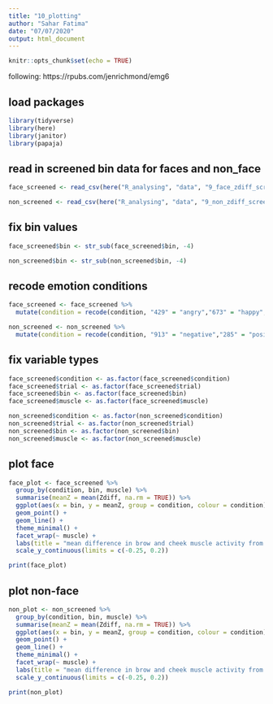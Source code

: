 ```yaml
---
title: "10_plotting"
author: "Sahar Fatima"
date: "07/07/2020"
output: html_document
---
```



```r
knitr::opts_chunk$set(echo = TRUE)
```

following: https://rpubs.com/jenrichmond/emg6 

## load packages 
```r
library(tidyverse)
library(here)
library(janitor)
library(papaja)
```

## read in screened bin data for faces and non_face

```r
face_screened <- read_csv(here("R_analysing", "data", "9_face_zdiff_screened.csv"))

non_screened <- read_csv(here("R_analysing", "data", "9_non_zdiff_screened.csv"))
```

## fix bin values 

```r
face_screened$bin <- str_sub(face_screened$bin, -4) 

non_screened$bin <- str_sub(non_screened$bin, -4)
```

## recode emotion conditions
```r
face_screened <- face_screened %>%
  mutate(condition = recode(condition, "429" = "angry","673" = "happy", .default = "NA"))

non_screened <- non_screened %>%
  mutate(condition = recode(condition, "913" = "negative","285" = "positive", .default = "NA"))
```

## fix variable types 
```r
face_screened$condition <- as.factor(face_screened$condition)
face_screened$trial <- as.factor(face_screened$trial)
face_screened$bin <- as.factor(face_screened$bin)
face_screened$muscle <- as.factor(face_screened$muscle)

non_screened$condition <- as.factor(non_screened$condition)
non_screened$trial <- as.factor(non_screened$trial)
non_screened$bin <- as.factor(non_screened$bin)
non_screened$muscle <- as.factor(non_screened$muscle)

```

## plot face
```r
face_plot <- face_screened %>%
  group_by(condition, bin, muscle) %>%
  summarise(meanZ = mean(Zdiff, na.rm = TRUE)) %>%
  ggplot(aes(x = bin, y = meanZ, group = condition, colour = condition)) +
  geom_point() +
  geom_line() +
  theme_minimal() +
  facet_wrap(~ muscle) +
  labs(title = "mean difference in brow and cheek muscle activity from baseline", subtitle = "in response to facial stimuli") + 
  scale_y_continuous(limits = c(-0.25, 0.2))

print(face_plot)
```

## plot non-face
```r
non_plot <- non_screened %>%
  group_by(condition, bin, muscle) %>%
  summarise(meanZ = mean(Zdiff, na.rm = TRUE)) %>%
  ggplot(aes(x = bin, y = meanZ, group = condition, colour = condition)) +
  geom_point() +
  geom_line() +
  theme_minimal() +
  facet_wrap(~ muscle) +
  labs(title = "mean difference in brow and cheek muscle activity from baseline", subtitle = "response to non-facial stimuli") + 
  scale_y_continuous(limits = c(-0.25, 0.2))

print(non_plot)
```



